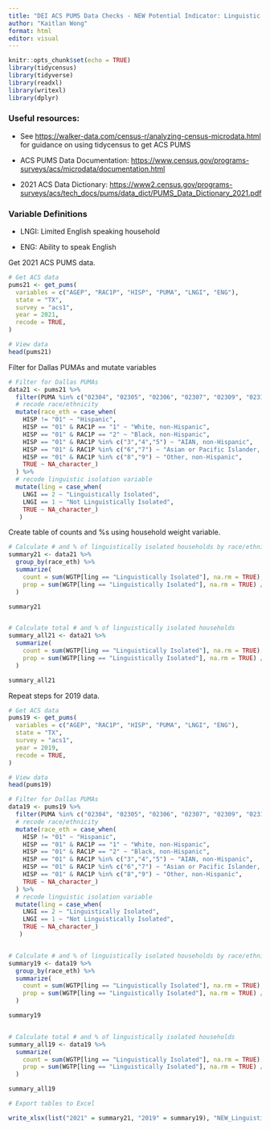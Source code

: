---
title: "DEI ACS PUMS Data Checks - NEW Potential Indicator: Linguistic Isolation"
author: "Kaitlan Wong"
format: html
editor: visual
---

```{r setup, include=FALSE}
knitr::opts_chunk$set(echo = TRUE)
library(tidycensus) 
library(tidyverse) 
library(readxl) 
library(writexl) 
library(dplyr)
```

### **Useful resources:**

-   See <https://walker-data.com/census-r/analyzing-census-microdata.html> for guidance on using tidycensus to get ACS PUMS

-   ACS PUMS Data Documentation: <https://www.census.gov/programs-surveys/acs/microdata/documentation.html>

-   2021 ACS Data Dictionary: <https://www2.census.gov/programs-surveys/acs/tech_docs/pums/data_dict/PUMS_Data_Dictionary_2021.pdf>

### **Variable Definitions**

-   LNGI: Limited English speaking household

-   ENG: Ability to speak English

Get 2021 ACS PUMS data.

```{r}
# Get ACS data
pums21 <- get_pums(
  variables = c("AGEP", "RAC1P", "HISP", "PUMA", "LNGI", "ENG"),
  state = "TX",
  survey = "acs1",
  year = 2021,
  recode = TRUE,
)

# View data
head(pums21)
```

Filter for Dallas PUMAs and mutate variables

```{r}
# Filter for Dallas PUMAs
data21 <- pums21 %>%
  filter(PUMA %in% c("02304", "02305", "02306", "02307", "02309", "02310", "02311", "02312", "02313", "02314", "02315", "02316", "02319", "01901", "02001")) %>%
  # recode race/ethnicity
  mutate(race_eth = case_when(
    HISP != "01" ~ "Hispanic",
    HISP == "01" & RAC1P == "1" ~ "White, non-Hispanic",
    HISP == "01" & RAC1P == "2" ~ "Black, non-Hispanic",
    HISP == "01" & RAC1P %in% c("3","4","5") ~ "AIAN, non-Hispanic",
    HISP == "01" & RAC1P %in% c("6","7") ~ "Asian or Pacific Islander, non-Hispanic",
    HISP == "01" & RAC1P %in% c("8","9") ~ "Other, non-Hispanic",
    TRUE ~ NA_character_)
  ) %>%
  # recode linguistic isolation variable
  mutate(ling = case_when(
    LNGI == 2 ~ "Linguistically Isolated",
    LNGI == 1 ~ "Not Linguistically Isolated",
    TRUE ~ NA_character_)
   )
```

Create table of counts and %s using household weight variable.

```{r}
# Calculate # and % of linguistically isolated households by race/ethnicity
summary21 <- data21 %>%
  group_by(race_eth) %>%
  summarize(
    count = sum(WGTP[ling == "Linguistically Isolated"], na.rm = TRUE),
    prop = sum(WGTP[ling == "Linguistically Isolated"], na.rm = TRUE) / sum(WGTP)
  )

summary21


# Calculate total # and % of linguistically isolated households
summary_all21 <- data21 %>%
  summarize(
    count = sum(WGTP[ling == "Linguistically Isolated"], na.rm = TRUE),
    prop = sum(WGTP[ling == "Linguistically Isolated"], na.rm = TRUE) / sum(WGTP, na.rm = TRUE)
  )

summary_all21
```

Repeat steps for 2019 data.

```{r}
# Get ACS data
pums19 <- get_pums(
  variables = c("AGEP", "RAC1P", "HISP", "PUMA", "LNGI", "ENG"),
  state = "TX",
  survey = "acs1",
  year = 2019,
  recode = TRUE,
)

# View data
head(pums19)
```

```{r}
# Filter for Dallas PUMAs
data19 <- pums19 %>%
  filter(PUMA %in% c("02304", "02305", "02306", "02307", "02309", "02310", "02311", "02312", "02313", "02314", "02315", "02316", "02319", "01901", "02001")) %>%
  # recode race/ethnicity
  mutate(race_eth = case_when(
    HISP != "01" ~ "Hispanic",
    HISP == "01" & RAC1P == "1" ~ "White, non-Hispanic",
    HISP == "01" & RAC1P == "2" ~ "Black, non-Hispanic",
    HISP == "01" & RAC1P %in% c("3","4","5") ~ "AIAN, non-Hispanic",
    HISP == "01" & RAC1P %in% c("6","7") ~ "Asian or Pacific Islander, non-Hispanic",
    HISP == "01" & RAC1P %in% c("8","9") ~ "Other, non-Hispanic",
    TRUE ~ NA_character_)
  ) %>%
  # recode linguistic isolation variable
  mutate(ling = case_when(
    LNGI == 2 ~ "Linguistically Isolated",
    LNGI == 1 ~ "Not Linguistically Isolated",
    TRUE ~ NA_character_)
   )


# Calculate # and % of linguistically isolated households by race/ethnicity
summary19 <- data19 %>%
  group_by(race_eth) %>%
  summarize(
    count = sum(WGTP[ling == "Linguistically Isolated"], na.rm = TRUE),
    prop = sum(WGTP[ling == "Linguistically Isolated"], na.rm = TRUE) / sum(WGTP)
  )

summary19


# Calculate total # and % of linguistically isolated households
summary_all19 <- data19 %>%
  summarize(
    count = sum(WGTP[ling == "Linguistically Isolated"], na.rm = TRUE),
    prop = sum(WGTP[ling == "Linguistically Isolated"], na.rm = TRUE) / sum(WGTP, na.rm = TRUE)
  )

summary_all19
```

```{r}
# Export tables to Excel

write_xlsx(list("2021" = summary21, "2019" = summary19), "NEW_Linguistic Isolation.xlsx")
```
